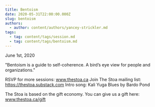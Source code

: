 ```yaml
---
title: Bentoism
date: 2020-05-31T22:00:00.000Z
slug: bentoism
authors:
  - author: content/authors/yancey-strickler.md
tags:
  - tag: content/tags/session.md
  - tag: content/tags/bentoism.md
---
```


June 1st, 2020

"Bentoism is a guide to self-coherence. A bird’s eye view for people and organizations."

RSVP for more sessions: www.thestoa.ca
Join The Stoa mailing list: https://thestoa.substack.com
Intro song: Kali Yuga Blues by Bardo Pond

The Stoa is based on the gift economy. You can give us a gift here: www.thestoa.ca/gift

